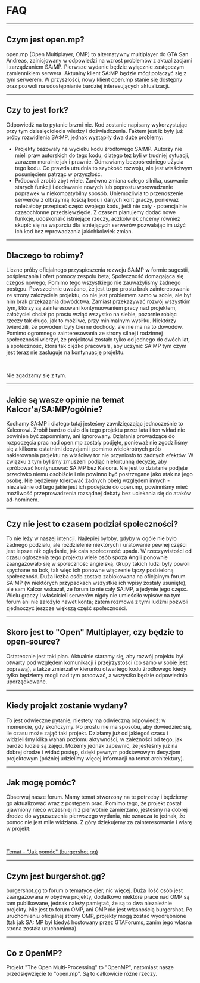 # FAQ

<hr />

## Czym jest open.mp?

open.mp (Open Multiplayer, OMP) to alternatywny multiplayer do GTA San Andreas, zainicjowany w odpowiedzi na wzrost problemów z aktualizacjami i zarządzaniem SA:MP. Pierwsze wydanie będzie wyłącznie zastępczym zamiennikiem serwera. Aktualny klient SA:MP będzie mógł połączyć się z tym serwerem. W przyszłości, nowy klient open.mp stanie się dostępny oraz pozwoli na udostępnianie bardziej interesujących aktualizacji.

<hr />

## Czy to jest fork?

Odpowiedź na to pytanie brzmi nie. Kod zostanie napisany wykorzystując przy tym dziesięciolecia wiedzy i doświadczenia. Faktem jest iż były już próby rozwidlenia SA:MP, jednak wystąpiły dwa duże problemy:

- Projekty bazowały na wycieku kodu źródłowego SA:MP. Autorzy nie mieli praw autorskich do tego kodu, dlatego też byli w trudniej sytuacji, zarazem moralnie jak i prawnie. Odmawiamy bezpośredniego użycia tego kodu. Co prawda utrudnia to szybkość rozwoju, ale jest właściwym posunięciem patrząc w przyszłość.
- Próbowali zrobić zbyt wiele. Zarówno zmiana całego silnika, usuwanie starych funkcji i dodawanie nowych lub poprostu wprowadzanie poprawek w niekompatybilny sposób. Uniemożliwia to przenoszenie serwerów z olbrzymią ilością kodu i danych kont graczy, ponieważ należałoby przepisać część swojego kodu, jeśli nie cały - potencjalnie czasochłonne przedsięwzięcie. Z czasem planujemy dodać nowe funkcje, udoskonalić istniejące rzeczy, aczkolwiek chcemy również skupić się na wsparciu dla istniejących serwerów pozwalając im użyć ich kod bez wprowadzania jakichkolwiek zmian.

<hr />

## Dlaczego to robimy?

Liczne próby oficjalnego przyspieszenia rozwoju SA:MP w formie sugestii, pośpieszania i ofert pomocy zespołu beta; Społeczność domagająca się czegoś nowego; Pomimo tego wszystkiego nie zauważyliśmy żadnego postępu. Powszechnie uważano, że jest to po prostu brak zainteresowania ze strony założyciela projektu, co nie jest problemem samo w sobie, ale był nim brak przekazania dowódctwa. Zamiast przekazywać rozwój wszystkim tym, którzy są zainteresowani kontynuowaniem pracy nad projektem, założyciel chciał po prostu wziąć wszystko na siebie, pozornie robiąc rzeczy tak długo, jak to możliwe, przy minimalnym wysiłku. Niektórzy twierdzili, że powodem były bierne dochody, ale nie ma na to dowodów. Pomimo ogromnego zainteresowania ze strony silnej i rodzinnej społeczności wierzył, że projektowi zostało tylko od jednego do dwóch lat, a społeczność, która tak ciężko pracowała, aby uczynić SA:MP tym czym jest teraz nie zasługuje na kontynuację projektu.

<br />

Nie zgadzamy się z tym.

<hr />

## Jakie są wasze opinie na temat Kalcor'a/SA:MP/ogólnie?

Kochamy SA:MP i dlatego tutaj jesteśmy zawdzięczając jednocześnie to Kalcorowi. Zrobił bardzo dużo dla tego projektu przez lata i ten wkład nie powinien być zapomniany, ani ignorowany. Działania prowadzące do rozpoczęcia prac nad open.mp zostały podjęte, ponieważ nie zgodziliśmy się z kilkoma ostatnimi decyzjami i pomimo wielokrotnych prób nakierowania projektu na właściwy tor nie przyniosło to żadnych efektów. W związku z tym byliśmy zmuszeni podjąć niefortunną decyzję, aby spróbować kontynuować SA:MP bez Kalcora. Nie jest to działanie podjęte przeciwko niemu osobiście i nie powinno być postrzegane jako atak na jego osobę. Nie będziemy tolerować żadnych obelg względem innych - niezależnie od tego jakie jest ich podejście do open.mp, powinniśmy mieć możliwość przeprowadzenia rozsądnej debaty bez uciekania się do ataków ad-hominem.

<hr />

## Czy nie jest to czasem podział społeczności?

To nie leży w naszej intencji. Najlepiej byłoby, gdyby w ogóle nie było żadnego podziału, ale rozdzielenie niektórych i uratowanie pewnej części jest lepsze niż oglądanie, jak cała społeczność upada. W rzeczywistości od czasu ogłoszenia tego projektu wiele osób spoza Anglii ponownie zaangażowało się w społeczność angielską. Grupy takich ludzi były powoli spychane na bok, tak więc ich ponowne włączenie łączy podzieloną społeczność. Duża liczba osób została zablokowana na oficjalnym forum SA:MP (w niektórych przypadkach wszystkie ich wpisy zostały usunięte), ale sam Kalcor wskazał, że forum to nie cały SA:MP, a jedynie jego część. Wielu graczy i właścicieli serwerów nigdy nie umieściło wpisów na tym forum ani nie założyło nawet konta; zatem rozmowa z tymi ludźmi pozwoli zjednoczyć jeszcze większą część społeczności.

<hr />

## Skoro jest to "Open" Multiplayer, czy będzie to open-source?

Ostatecznie jest taki plan. Aktualnie staramy się, aby rozwój projektu był otwarty pod względem komunikacji i przejrzystości (co samo w sobie jest poprawą), a także zmierzał w kierunku otwartego kodu źródłowego kiedy tylko będziemy mogli nad tym pracować, a wszystko będzie odpowiednio uporządkowane.

<hr />

## Kiedy projekt zostanie wydany?

To jest odwieczne pytanie, niestety ma odwieczną odpowiedź: w momencie, gdy skończymy. Po prostu nie ma sposobu, aby dowiedzieć się, ile czasu może zająć taki projekt. Działamy już od jakiegoś czasu i widzieliśmy kilka wahań poziomu aktywności, w zależności od tego, jak bardzo ludzie są zajęci. Możemy jednak zapewnić, że jesteśmy już na dobrej drodze i widać postęp, dzięki pewnym podstawowym decyzjom projektowym (później udzielimy więcej informacji na temat architektury).

<hr />

## Jak mogę pomóc?

Obserwuj nasze forum. Mamy temat stworzony na te potrzeby i będziemy go aktualizować wraz z postępem prac. Pomimo tego, że projekt został ujawniony nieco wcześniej niż pierwotnie zamierzano, jesteśmy na dobrej drodze do wypuszczenia pierwszego wydania, nie oznacza to jednak, że pomoc nie jest mile widziana. Z góry dziękujemy za zainteresowanie i wiarę w projekt:

<br />

[Temat - "Jak pomóc" (burgershot.gg)](https://www.burgershot.gg/showthread.php?tid=99)

<hr />

## Czym jest burgershot.gg?

burgershot.gg to forum o tematyce gier, nic więcej. Duża ilość osób jest zaangażowana w obydwa projekty, dodatkowo niektóre prace nad OMP są tam publikowane, jednak należy pamiętać, że są to dwa niezależnie projekty. Nie jest to forum OMP, ani OMP nie jest własnością burgershot. Po uruchomieniu oficjalnej strony OMP, projekty mogą zostać wyodrębnione (tak jak SA: MP był kiedyś hostowany przez GTAForums, zanim jego własna strona została uruchomiona).

<hr />

## Co z OpenMP?

Projekt "The Open Multi-Processing" to "OpenMP", natomiast nasze przedsięwzięcie to "open.mp". Są to całkowicie różne rzeczy.

